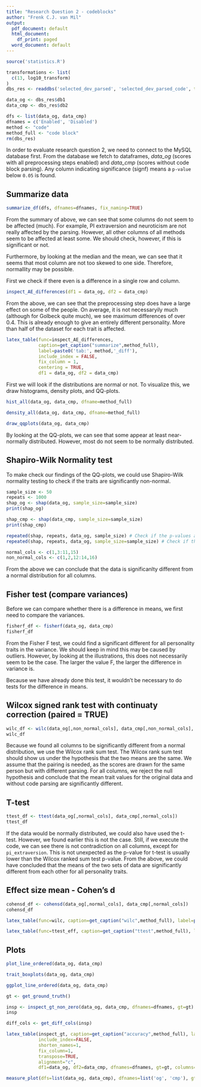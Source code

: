 ```yaml
---
title: "Research Question 2 - codeblocks"
author: "Frenk C.J. van Mil"
output:
  pdf_document: default
  html_document:
    df_print: paged
  word_document: default
---
```


```r
source('statistics.R')
```

```r
transformations <- list(
  c(13, log10_transform)
)
dbs_res <- readdbs('selected_dev_parsed', 'selected_dev_parsed_code', transformations=transformations)

data_og <- dbs_res$db1
data_cmp <- dbs_res$db2

dfs <- list(data_og, data_cmp)
dfnames = c('Enabled', 'Disabled')
method <- "code"
method_full <- "code block"
rm(dbs_res)
```

In order to evaluate research question 2, we need to connect to the MySQL database first. From the database we fetch to dataframes, _data\_og_ (scores with all preprocessing steps enabled) and _data\_cmp_ (scores without code block parsing). Any column indicating significance (signf) means a `p-value` below `0.05` is found.

## Summarize data
```r
summarize_df(dfs, dfnames=dfnames, fix_naming=TRUE)
```

From the summary of above, we can see that some columns do not seem to be affected (much). For example, PI extraversion and neuroticism are not really affected by the parsing. However, all other columns of all methods seem to be affected at least some. We should check, however, if this is significant or not.

Furthermore, by looking at the median and the mean, we can see that it seems that most column are not too skewed to one side. Therefore, normallity may be possible.

First we check if there even is a difference in a single row and column.

```r
inspect_AE_differences(df1 = data_og, df2 = data_cmp)
```

From the above, we can see that the preprocessing step does have a large effect on some of the people. On average, it is not necessaryily much (although for Golbeck quite much), we see maximum differences of over 0.4. This is already enough to give an entirely different personality. More than half of the dataset for each trait is affected.

```r
latex_table(func=inspect_AE_differences, 
            caption=get_caption("summarize",method_full),
            label=paste0('tab:', method,'_diff'),
            include_index = FALSE,
            fix_column = 1,
            centering = TRUE,
            df1 = data_og, df2 = data_cmp)
```


First we will look if the distributions are normal or not. To visualize this, we draw histograms, density plots, and QQ-plots.

```r
hist_all(data_og, data_cmp, dfname=method_full)
```

```r
density_all(data_og, data_cmp, dfname=method_full)
```

```r
draw_qqplots(data_og, data_cmp)
```

By looking at the QQ-plots, we can see that some appear at least near-normally distributed. However, most do not seem to be normally distributed.


## Shapiro-Wilk Normality test
To make check our findings of the QQ-plots, we could use Shapiro-Wilk normality testing to check if the traits are significantly non-normal.
```r
sample_size <- 50
repeats <- 1000
shap_og <- shap(data_og, sample_size=sample_size)
print(shap_og)

shap_cmp <- shap(data_cmp, sample_size=sample_size)
print(shap_cmp)

repeated(shap, repeats, data_og, sample_size) # Check if the p-values are most of the time right.
repeated(shap, repeats, data_og, sample_size=sample_size) # Check if the p-values are most of the time right.
```

```r
normal_cols <- c(1,3:11,15)
non_normal_cols <- c(1,2,12:14,16)
```

From the above we can conclude that the data is significanlty different from a normal distribution for all columns.

## Fisher test (compare variances)
Before we can compare whether there is a difference in means, we first need to compare the variances.

```r
fisherf_df <- fisherf(data_og, data_cmp)
fisherf_df
```
From the Fisher F test, we could find a significant different for all personality traits in the variance. We should keep in mind this may be caused by outliers. However, by looking at the illustrations, this does not necessarily seem to be the case. The larger the value F, the larger the difference in variance is.

Because we have already done this test, it wouldn't be necessary to do tests for the difference in means.

## Wilcox signed rank test with continuaty correction (paired = TRUE)
```r
wilc_df <- wilc(data_og[,non_normal_cols], data_cmp[,non_normal_cols], paired = TRUE)
wilc_df
```

Because we found all columns to be significantly different from a normal distribution, we use the Wilcox rank sum test. The Wilcox rank sum test should show us under the hypothesis that the two means are the same. We assume that the pairing is needed, as the scores are drawn for the same person but with different parsing.
For all columns, we reject the null hypothesis and conclude that the mean trait values for the original data and without code parsing are significantly different.

## T-test
```r
ttest_df <- ttest(data_og[,normal_cols], data_cmp[,normal_cols])
ttest_df
```

If the data would be normally distributed, we could also have used the t-test. However, we found earlier this is not the case.
Still, if we execute the code, we can see there is not contradiction on all columns, except for `pi_extraversion`. This is not unexpected as the p-value for t-test is usually lower than the Wilcox ranked sum test p-value.
From the above, we could have concluded that the means of the two sets of data are significantly different from each other for all personality traits.

## Effect size mean - Cohen's d
```r
cohensd_df <- cohensd(data_og[,normal_cols], data_cmp[,normal_cols])
cohensd_df
```

```r
latex_table(func=wilc, caption=get_caption("wilc",method_full), label=paste0("tab:",method,"_wilcox"), df1=data_og[,non_normal_cols], df2=data_cmp[,non_normal_cols], paired=TRUE)
```


```r
latex_table(func=ttest_eff, caption=get_caption("ttest",method_full), label=paste0("tab:",method,"_ttest"), df1=data_og[,normal_cols], df2=data_cmp[,normal_cols], paired=TRUE)
```

## Plots
```r
plot_line_ordered(data_og, data_cmp)
```

```r
trait_boxplots(data_og, data_cmp)
```


```r
ggplot_line_ordered(data_og, data_cmp)
```

```r
gt <- get_ground_truth()

insp <- inspect_gt_non_zero(data_og, data_cmp, dfnames=dfnames, gt=gt)
insp
```

```r
diff_cols <- get_diff_cols(insp)

latex_table(inspect_gt, caption=get_caption("accuracy",method_full), label=paste0("tab:",method,"_gt_RMSE_MAE"),
            include_index=FALSE,
            shorten_names=1,
            fix_column=1,
            transpose=TRUE,
            alignment="c",
            df1=data_og, df2=data_cmp, dfnames=dfnames, gt=gt, columns=diff_cols)
```

```r
measure_plot(dfs=list(data_og, data_cmp), dfnames=list('og', 'cmp'), gt=gt, func=MAE, main='MAE for original scores compared to code block scores.', truncate_columns = TRUE, show_legend=TRUE, legend_title='Dataset', size_in_legend = FALSE)
```
